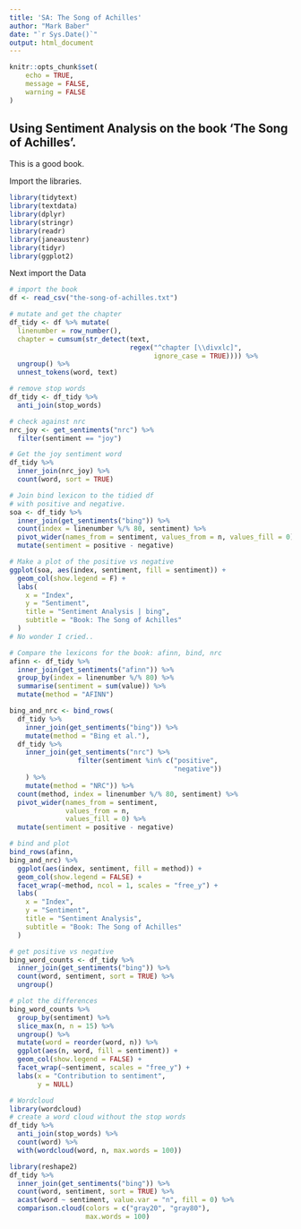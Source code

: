```yaml
---
title: 'SA: The Song of Achilles'
author: "Mark Baber"
date: "`r Sys.Date()`"
output: html_document
---
```


```r
knitr::opts_chunk$set(
	echo = TRUE,
	message = FALSE,
	warning = FALSE
)
```

## Using Sentiment Analysis on the book 'The Song of Achilles'.

This is a good book.

Import the libraries.

```r
library(tidytext)
library(textdata)
library(dplyr)
library(stringr)
library(readr)
library(janeaustenr)
library(tidyr)
library(ggplot2)
```

Next import the Data

```r
# import the book
df <- read_csv("the-song-of-achilles.txt")
```

```r
# mutate and get the chapter
df_tidy <- df %>% mutate(
  linenumber = row_number(),
  chapter = cumsum(str_detect(text,
                              regex("^chapter [\\divxlc]", 
                                    ignore_case = TRUE)))) %>% 
  ungroup() %>%
  unnest_tokens(word, text)
```


```r
# remove stop words
df_tidy <- df_tidy %>% 
  anti_join(stop_words)
```


```r
# check against nrc
nrc_joy <- get_sentiments("nrc") %>% 
  filter(sentiment == "joy")
```


```r
# Get the joy sentiment word
df_tidy %>%
  inner_join(nrc_joy) %>%
  count(word, sort = TRUE)
```


```r
# Join bind lexicon to the tidied df
# with positive and negative.
soa <- df_tidy %>%
  inner_join(get_sentiments("bing")) %>%
  count(index = linenumber %/% 80, sentiment) %>%
  pivot_wider(names_from = sentiment, values_from = n, values_fill = 0) %>% 
  mutate(sentiment = positive - negative)
```


```r
# Make a plot of the positive vs negative
ggplot(soa, aes(index, sentiment, fill = sentiment)) +
  geom_col(show.legend = F) +
  labs(
    x = "Index",
    y = "Sentiment",
    title = "Sentiment Analysis | bing",
    subtitle = "Book: The Song of Achilles"
  )
# No wonder I cried..
```


```r
# Compare the lexicons for the book: afinn, bind, nrc
afinn <- df_tidy %>% 
  inner_join(get_sentiments("afinn")) %>% 
  group_by(index = linenumber %/% 80) %>% 
  summarise(sentiment = sum(value)) %>% 
  mutate(method = "AFINN")

bing_and_nrc <- bind_rows(
  df_tidy %>% 
    inner_join(get_sentiments("bing")) %>%
    mutate(method = "Bing et al."),
  df_tidy %>% 
    inner_join(get_sentiments("nrc") %>% 
                 filter(sentiment %in% c("positive", 
                                         "negative"))
    ) %>%
    mutate(method = "NRC")) %>%
  count(method, index = linenumber %/% 80, sentiment) %>%
  pivot_wider(names_from = sentiment,
              values_from = n,
              values_fill = 0) %>% 
  mutate(sentiment = positive - negative)
```


```r
# bind and plot
bind_rows(afinn, 
bing_and_nrc) %>%
  ggplot(aes(index, sentiment, fill = method)) +
  geom_col(show.legend = FALSE) +
  facet_wrap(~method, ncol = 1, scales = "free_y") +
  labs(
    x = "Index",
    y = "Sentiment",
    title = "Sentiment Analysis",
    subtitle = "Book: The Song of Achilles"
  )
```


```r
# get positive vs negative
bing_word_counts <- df_tidy %>%
  inner_join(get_sentiments("bing")) %>%
  count(word, sentiment, sort = TRUE) %>%
  ungroup()
```


```r
# plot the differences
bing_word_counts %>%
  group_by(sentiment) %>%
  slice_max(n, n = 15) %>% 
  ungroup() %>%
  mutate(word = reorder(word, n)) %>%
  ggplot(aes(n, word, fill = sentiment)) +
  geom_col(show.legend = FALSE) +
  facet_wrap(~sentiment, scales = "free_y") +
  labs(x = "Contribution to sentiment",
       y = NULL)
```


```r
# Wordcloud
library(wordcloud)
# create a word cloud without the stop words
df_tidy %>%
  anti_join(stop_words) %>%
  count(word) %>%
  with(wordcloud(word, n, max.words = 100))
```


```r

library(reshape2)
df_tidy %>%
  inner_join(get_sentiments("bing")) %>%
  count(word, sentiment, sort = TRUE) %>%
  acast(word ~ sentiment, value.var = "n", fill = 0) %>%
  comparison.cloud(colors = c("gray20", "gray80"),
                   max.words = 100)

```

